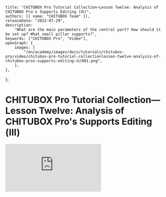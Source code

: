 	title: "CHITUBOX Pro Tutorial Collection—Lesson Twelve: Analysis of CHITUBOX Pro's Supports Editing (ⅠⅠⅠ)",
	authors: [{ name: "CHITUBOX Team" }],
	releaseDate: "2022-07-29",
	description:
		"What are the main parameters of the central part? How should it be set up? What small pillar supports?",
	keywords: ["CHITUBOX Pro", "Video"],
	openGraph: {
		images: [
			"/en/academy/images/docs/tutorials/chitubox-pro/video/chitubox-pro-tutorial-collectionlesson-twelve-analysis-of-chitubox-pros-supports-editing-ⅰⅰⅰ/001.png",
		],
	},
};

# CHITUBOX Pro Tutorial Collection—Lesson Twelve: Analysis of CHITUBOX Pro's Supports Editing (ⅠⅠⅠ)

<YouTubeVideoContainer>
	<iframe
		src="https://www.youtube.com/embed/ZgkrEEBUibA"
		scrolling="no"
		border="0"
		frameborder="no"
		framespacing="0"
		allowfullscreen="true"
	></iframe>
</YouTubeVideoContainer>
